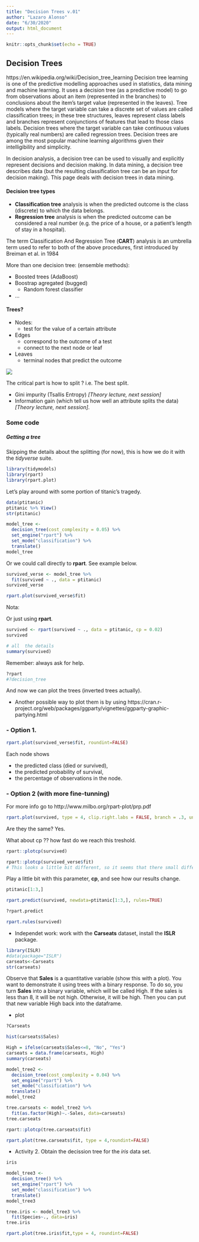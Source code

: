 ```yaml
---
title: "Decision Trees v.01"
author: "Lazaro Alonso"
date: "6/30/2020"
output: html_document
---
```


```r
knitr::opts_chunk$set(echo = TRUE)
```

## Decision Trees
https://en.wikipedia.org/wiki/Decision_tree_learning
Decision tree learning is one of the predictive modelling approaches used in statistics, data mining and machine learning. It uses a decision tree (as a predictive model) to go from observations about an item (represented in the branches) to conclusions about the item's target value (represented in the leaves). Tree models where the target variable can take a discrete set of values are called classification trees; in these tree structures, leaves represent class labels and branches represent conjunctions of features that lead to those class labels. Decision trees where the target variable can take continuous values (typically real numbers) are called regression trees. Decision trees are among the most popular machine learning algorithms given their intelligibility and simplicity.

In decision analysis, a decision tree can be used to visually and explicitly represent decisions and decision making. In data mining, a decision tree describes data (but the resulting classification tree can be an input for decision making). This page deals with decision trees in data mining.

#### Decision tree types
- __Classification tree__ analysis is when the predicted outcome is the class (discrete) to which the data belongs.
- __Regression tree__ analysis is when the predicted outcome can be considered a real number (e.g. the price of a house, or a patient's length of stay in a hospital).

The term Classification And Regression Tree (__CART__) analysis is an umbrella term used to refer to both of the above procedures, first introduced by Breiman et al. in 1984

More than one decision tree: (ensemble methods):

- Boosted trees (AdaBoost)
- Boostrap agregated (bugged)
  - Random forest classifier
- ...

#### Trees? 
- Nodes: 
  - test for the value of a certain attribute
- Edges
  - correspond to the outcome of a test
  - connect to the next node or leaf
- Leaves
  - terminal nodes that predict the outcome

![](trees.png)
  

The critical part is how to split ? i.e. The best split. 

- Gini impurity (Tsallis Entropy) _[Theory lecture, next session]_
- Information gain (which tell us how well an attribute splits the data) _[Theory lecture, next session]_.

### Some code 
##### Getting a tree

Skipping the details about the splitting (for now), this is how we do it with the  _tidyverse_ suite. 

```r
library(tidymodels)
library(rpart)
library(rpart.plot)
```

Let's play around with some portion of titanic's tragedy. 

```r
data(ptitanic)
ptitanic %>% View()
str(ptitanic)
```


```r
model_tree <-
  decision_tree(cost_complexity = 0.05) %>%
  set_engine("rpart") %>%
  set_mode("classification") %>% 
  translate()
model_tree
```

Or we could call directly to __rpart__. See example below. 

```r
survived_verse <- model_tree %>% 
  fit(survived ~ ., data = ptitanic)
survived_verse
```




```r
rpart.plot(survived_verse$fit)
```
Nota: 

Or just using __rpart__. 

```r
survived <- rpart(survived ~ ., data = ptitanic, cp = 0.02)
survived
```
```r
# all  the details
summary(survived)
```

Remember: always ask for help. 

```r
?rpart
#?decision_tree
```

And now we can plot the trees (inverted trees actually). 

- Another possible way to plot them is by using  https://cran.r-project.org/web/packages/ggparty/vignettes/ggparty-graphic-partying.html

### - Option 1. 

```r
rpart.plot(survived_verse$fit, roundint=FALSE)
```

Each node shows

- the predicted class (died or survived),
- the predicted probability of survival,
- the percentage of observations in the node.

### - Option 2 (with more fine-tunning)
For more info go to http://www.milbo.org/rpart-plot/prp.pdf

```r
rpart.plot(survived, type = 4, clip.right.labs = FALSE, branch = .3, under = TRUE)
```
Are they the same? Yes. 

What about cp ?? how fast do we reach this treshold. 
```r
rpart::plotcp(survived)
```

```r
rpart::plotcp(survived_verse$fit)
# This looks a little bit different, so it seems that there small differences after all. 
```

Play a little bit with this parameter, __cp__, and see how our results change. 


```r
ptitanic[1:3,]
```
```r
rpart.predict(survived, newdata=ptitanic[1:3,], rules=TRUE)
```
```r
?rpart.predict
```


```r
rpart.rules(survived)
```


- Independet work: work with the __Carseats__ dataset, install the __ISLR__ package. 

```r
library(ISLR)
#data(package="ISLR")
carseats<-Carseats
str(carseats)
```
Observe that __Sales__ is a quantitative variable (show this with a plot). You want to demonstrate it using trees with a binary response. To do so, you turn __Sales__ into a binary variable, which will be called High. If the sales is less than 8, it will be not high. Otherwise, it will be high. Then you can put that new variable High back into the dataframe.

- plot 
```r
?Carseats
```
```r
hist(carseats$Sales)
```



```r
High = ifelse(carseats$Sales<=8, "No", "Yes")
carseats = data.frame(carseats, High)
summary(carseats)
```
```r
model_tree2 <-
  decision_tree(cost_complexity = 0.04) %>%
  set_engine("rpart") %>%
  set_mode("classification") %>% 
  translate()
model_tree2
```


```r
tree.carseats <- model_tree2 %>% 
  fit(as.factor(High)~.-Sales, data=carseats)
tree.carseats
```
```r
rpart::plotcp(tree.carseats$fit)
```
```r
rpart.plot(tree.carseats$fit, type = 4,roundint=FALSE)
```



- Activity 2. Obtain the decission tree for the _iris_ data set. 

```r
iris
```
```r
model_tree3 <-
  decision_tree() %>%
  set_engine("rpart") %>%
  set_mode("classification") %>% 
  translate()
model_tree3

tree.iris <- model_tree3 %>% 
  fit(Species~., data=iris)
tree.iris
```
```r
rpart.plot(tree.iris$fit,type = 4, roundint=FALSE)
```




